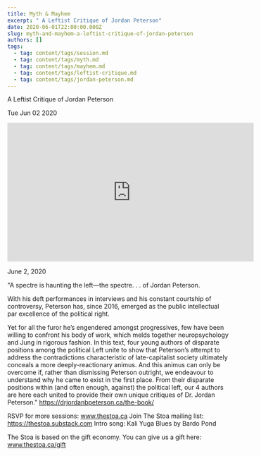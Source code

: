 ```yaml
---
title: Myth & Mayhem
excerpt: " A Leftist Critique of Jordan Peterson"
date: 2020-06-01T22:00:00.000Z
slug: myth-and-mayhem-a-leftist-critique-of-jordan-peterson
authors: []
tags:
  - tag: content/tags/session.md
  - tag: content/tags/myth.md
  - tag: content/tags/mayhem.md
  - tag: content/tags/leftist-critique.md
  - tag: content/tags/jordan-peterson.md
---
```




 A Leftist Critique of Jordan Peterson

Tue Jun 02 2020

<iframe width="560" height="315" src="https://www.youtube.com/embed/L_GlrnEJdas" title="Myth & Mayhem: A Leftist Critique of Jordan Peterson w/ The drjordanbpeterson.ca Team" frameborder="0" allow="accelerometer; autoplay; clipboard-write; encrypted-media; gyroscope; picture-in-picture" allowfullscreen ></iframe>

June 2, 2020  

"A spectre is haunting the left—the spectre. . . of Jordan Peterson.

With his deft performances in interviews and his constant courtship of controversy, Peterson has, since 2016, emerged as the public intellectual par excellence of the political right.

Yet for all the furor he’s engendered amongst progressives, few have been willing to confront his body of work, which melds together neuropsychology and Jung in rigorous fashion. In this text, four young authors of disparate positions among the political Left unite to show that Peterson’s attempt to address the contradictions characteristic of late-capitalist society ultimately conceals a more deeply-reactionary animus. And this animus can only be overcome if, rather than dismissing Peterson outright, we endeavour to understand why he came to exist in the first place. From their disparate positions within (and often enough, against) the political left, our 4 authors are here each united to provide their own unique critiques of Dr. Jordan Peterson." https://drjordanbpeterson.ca/the-book/

RSVP for more sessions: www.thestoa.ca
Join The Stoa mailing list: https://thestoa.substack.com
Intro song: Kali Yuga Blues by Bardo Pond

The Stoa is based on the gift economy. You can give us a gift here: www.thestoa.ca/gift


